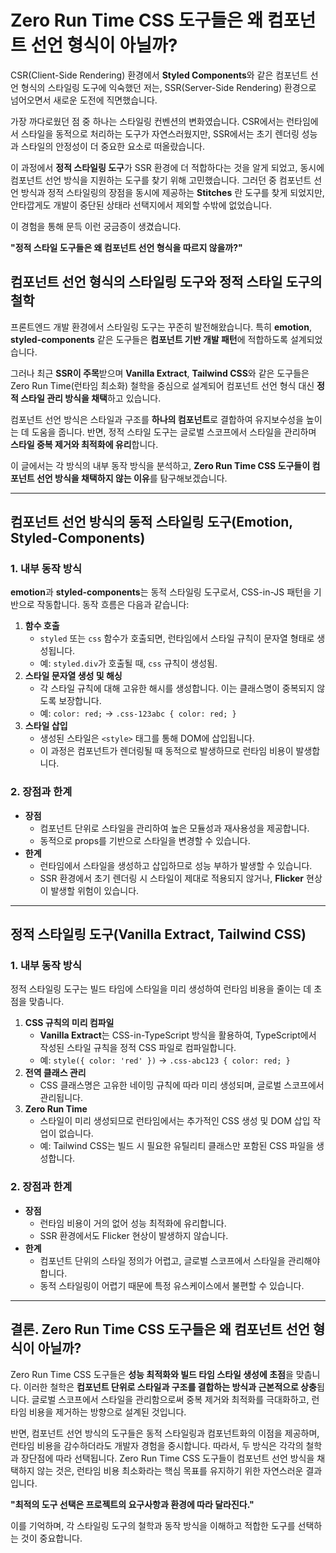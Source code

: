 # Zero Run Time CSS 도구들은 왜 컴포넌트 선언 형식이 아닐까?

CSR(Client-Side Rendering) 환경에서 **Styled Components**와 같은 컴포넌트 선언 형식의 스타일링 도구에 익숙했던 저는, SSR(Server-Side Rendering) 환경으로 넘어오면서 새로운 도전에 직면했습니다.

가장 까다로웠던 점 중 하나는 스타일링 컨벤션의 변화였습니다. CSR에서는 런타임에서 스타일을 동적으로 처리하는 도구가 자연스러웠지만, SSR에서는 초기 렌더링 성능과 스타일의 안정성이 더 중요한 요소로 떠올랐습니다.

이 과정에서 **정적 스타일링 도구**가 SSR 환경에 더 적합하다는 것을 알게 되었고, 동시에 컴포넌트 선언 방식을 지원하는 도구를 찾기 위해 고민했습니다. 그러던 중 컴포넌트 선언 방식과 정적 스타일링의 장점을 동시에 제공하는 **Stitches** 란 도구를 찾게 되었지만, 안타깝게도 개발이 중단된 상태라 선택지에서 제외할 수밖에 없었습니다.

이 경험을 통해 문득 이런 궁금증이 생겼습니다.

**"정적 스타일 도구들은 왜 컴포넌트 선언 형식을 따르지 않을까?"**

## 컴포넌트 선언 형식의 스타일링 도구와 정적 스타일 도구의 철학

프론트엔드 개발 환경에서 스타일링 도구는 꾸준히 발전해왔습니다. 특히 **emotion**, **styled-components** 같은 도구들은 **컴포넌트 기반 개발 패턴**에 적합하도록 설계되었습니다.

그러나 최근 **SSR이 주목**받으며 **Vanilla Extract**, **Tailwind CSS**와 같은 도구들은 Zero Run Time(런타임 최소화) 철학을 중심으로 설계되어 컴포넌트 선언 형식 대신 **정적 스타일 관리 방식을 채택**하고 있습니다.

컴포넌트 선언 방식은 스타일과 구조를 **하나의 컴포넌트**로 결합하여 유지보수성을 높이는 데 도움을 줍니다. 반면, 정적 스타일 도구는 글로벌 스코프에서 스타일을 관리하며 **스타일 중복 제거와 최적화에 유리**합니다.

이 글에서는 각 방식의 내부 동작 방식을 분석하고, **Zero Run Time CSS 도구들이 컴포넌트 선언 방식을 채택하지 않는 이유**를 탐구해보겠습니다.

---

## 컴포넌트 선언 방식의 동적 스타일링 도구(Emotion, Styled-Components)

### 1. 내부 동작 방식

**emotion**과 **styled-components**는 동적 스타일링 도구로서, CSS-in-JS 패턴을 기반으로 작동합니다. 동작 흐름은 다음과 같습니다:

1. **함수 호출**
   - `styled` 또는 `css` 함수가 호출되면, 런타임에서 스타일 규칙이 문자열 형태로 생성됩니다.
   - 예: `styled.div`가 호출될 때, `css` 규칙이 생성됨.
2. **스타일 문자열 생성 및 해싱**
   - 각 스타일 규칙에 대해 고유한 해시를 생성합니다. 이는 클래스명이 중복되지 않도록 보장합니다.
   - 예: `color: red;` → `.css-123abc { color: red; }`
3. **스타일 삽입**
   - 생성된 스타일은 `<style>` 태그를 통해 DOM에 삽입됩니다.
   - 이 과정은 컴포넌트가 렌더링될 때 동적으로 발생하므로 런타임 비용이 발생합니다.

### 2. 장점과 한계

- **장점**
  - 컴포넌트 단위로 스타일을 관리하여 높은 모듈성과 재사용성을 제공합니다.
  - 동적으로 props를 기반으로 스타일을 변경할 수 있습니다.
- **한계**
  - 런타임에서 스타일을 생성하고 삽입하므로 성능 부하가 발생할 수 있습니다.
  - SSR 환경에서 초기 렌더링 시 스타일이 제대로 적용되지 않거나, **Flicker** 현상이 발생할 위험이 있습니다.

---

## 정적 스타일링 도구(Vanilla Extract, Tailwind CSS)

### 1. 내부 동작 방식

정적 스타일링 도구는 빌드 타임에 스타일을 미리 생성하여 런타임 비용을 줄이는 데 초점을 맞춥니다.

1. **CSS 규칙의 미리 컴파일**
   - **Vanilla Extract**는 CSS-in-TypeScript 방식을 활용하여, TypeScript에서 작성된 스타일 규칙을 정적 CSS 파일로 컴파일합니다.
   - 예: `style({ color: 'red' })` → `.css-abc123 { color: red; }`
2. **전역 클래스 관리**
   - CSS 클래스명은 고유한 네이밍 규칙에 따라 미리 생성되며, 글로벌 스코프에서 관리됩니다.
3. **Zero Run Time**
   - 스타일이 미리 생성되므로 런타임에서는 추가적인 CSS 생성 및 DOM 삽입 작업이 없습니다.
   - 예: Tailwind CSS는 빌드 시 필요한 유틸리티 클래스만 포함된 CSS 파일을 생성합니다.

### 2. 장점과 한계

- **장점**
  - 런타임 비용이 거의 없어 성능 최적화에 유리합니다.
  - SSR 환경에서도 Flicker 현상이 발생하지 않습니다.
- **한계**
  - 컴포넌트 단위의 스타일 정의가 어렵고, 글로벌 스코프에서 스타일을 관리해야 합니다.
  - 동적 스타일링이 어렵기 때문에 특정 유스케이스에서 불편할 수 있습니다.

---

## 결론. Zero Run Time CSS 도구들은 왜 컴포넌트 선언 형식이 아닐까?

Zero Run Time CSS 도구들은 **성능 최적화와 빌드 타임 스타일 생성에 초점**을 맞춥니다. 이러한 철학은 **컴포넌트 단위로 스타일과 구조를 결합하는 방식과 근본적으로 상충**됩니다. 글로벌 스코프에서 스타일을 관리함으로써 중복 제거와 최적화를 극대화하고, 런타임 비용을 제거하는 방향으로 설계된 것입니다.

반면, 컴포넌트 선언 방식의 도구들은 동적 스타일링과 컴포넌트화의 이점을 제공하며, 런타임 비용을 감수하더라도 개발자 경험을 중시합니다. 따라서, 두 방식은 각각의 철학과 장단점에 따라 선택됩니다. Zero Run Time CSS 도구들이 컴포넌트 선언 방식을 채택하지 않는 것은, 런타임 비용 최소화라는 핵심 목표를 유지하기 위한 자연스러운 결과입니다.

**"최적의 도구 선택은 프로젝트의 요구사항과 환경에 따라 달라진다."**

이를 기억하며, 각 스타일링 도구의 철학과 동작 방식을 이해하고 적합한 도구를 선택하는 것이 중요합니다.
